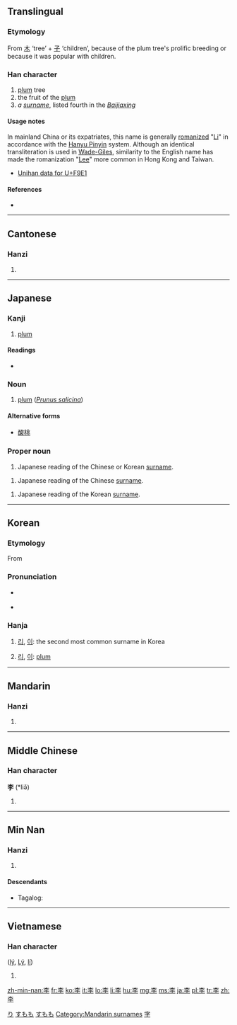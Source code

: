 ==Translingual==

===Etymology===
From [[木]] ‘tree’ + [[子]] ‘children’, because of the plum tree's prolific breeding or because it was popular with children.

===Han character===
{{Han char|rn=75|rad=木|as=03|sn=7|four=4040<sub>7</sub>|canj=木弓木 (DND)}}

# [[plum]] tree
# the fruit of the [[plum]]
# ''a [[surname]]'', listed fourth in the ''[[:w:Baijiaxing|Baijiaxing]]''

====Usage notes====
In mainland China or its expatriates, this name is generally [[:w:Romanization of Chinese|romanize]]d "[[Li]]" in accordance with the [[:w:Hanyu Pinyin|Hanyu Pinyin]] system. Although an identical transliteration is used in [[:w:Wade-Giles|Wade-Giles]], similarity to the English name has made the romanization "[[Lee]]" more common in Hong Kong and Taiwan.

* [http://www.unicode.org/cgi-bin/GetUnihanData.pl?codepoint=F9E1 Unihan data for U+F9E1]

====References====
* {{Han ref|kx=0511.110|dkj=14459|dj=0895.090|hdz=21162.080|uh=674E|ud=26446|bh=A7F5|bd=42997}}

----

==Cantonese==

===Hanzi===
{{yue-hanzi|jyut=|y=lei5}}

# {{defn|lang=yue|sort=木03}}

----

==Japanese==

===Kanji===
{{ja-kanji|grade=|rs=木03}}

# [[plum]]

====Readings====
* {{ja-readings|on=[[り]] (ri), [[い]] (i)| kun=[[すもも]] (sumomo)}}

===Noun===
{{ja-noun|k|hira=すもも|rom=sumomo}}

# [[plum]] (''[[Prunus salicina]]'')

====Alternative forms====
* [[酸桃]]

===Proper noun===
{{ja-pos|k|proper|rom=Ri|kata=リ|hidx=り}}

# Japanese reading of the Chinese or Korean [[surname]].

{{ja-pos|k|proper|rom=Rī|kata=リー|hidx=りい}}

# Japanese reading of the Chinese [[surname]].

{{ja-pos|k|proper|rom=I|kata=イ|hidx=い}}

# Japanese reading of the Korean [[surname]].

[[Category:Japanese proper nouns|り]]
[[Category:ja:Fruits|すもも]]
[[Category:ja:Foods|すもも]]
----

==Korean==

===Etymology===
From {{etyl|cmn|ko}} {{term|李|sch=Chin||plum|lang=cmn}}

===Pronunciation===
* {{a|North Korea}} {{IPA|[ɾiː]|lang=ko}}
* {{a|South Korea}} {{IPA|[iː]|lang=ko}}

===Hanja===
{{ko-hanja|hangeul=(NK) [[리]], (SK) [[이]]|eumhun=[[자두]](Jadu)|rv=[[Lee]], (NK) [[ri]], [[Rhee]], (SK) [[i]], [[I]]|mr=(NK) ri, (SK) i, Yi|y=(NK) li, (SK) i}}

# {{context|North Korea}} [[리]], {{context|South Korea}} [[이]]: the second most common surname in Korea
# {{context|North Korea}} [[리]], {{context|South Korea}} [[이]]: [[plum]]

----

==Mandarin==

===Hanzi===
{{cmn-hanzi|pin=[[lǐ]] ([[li3]]), [[Lǐ]] ([[Li3]])|wg=li<sup>3</sup>, Li<sup>3</sup>}}

# {{defn|lang=cmn|sort=木03}}

[[Category:Mandarin surnames]]

----

==Middle Chinese==

===Han character===
'''李''' (*liə̌)<!--note: asterisk indicates that this character appears more than four times in the Tang Dynasty corpus of literature-->

# {{defn|lang=zhx-mid|sort=木03}}

----

==Min Nan==

===Hanzi===
{{nan-hanzi|poj=Lí}}

# {{defn|lang=nan}}

====Descendants====
* {{context|Hokkien dialect}} Tagalog: {{l|tl|Sy}}

----

==Vietnamese==

===Han character===
{{vi-hantu|rs=木03}} ([[lý]], [[Lý]], [[lí]])

# {{defn|lang=vi|sort=木03}}

[[Category:Mandarin surnames|字‎]]

[[zh-min-nan:李]]
[[fr:李]]
[[ko:李]]
[[it:李]]
[[lo:李]]
[[li:李]]
[[hu:李]]
[[mg:李]]
[[ms:李]]
[[ja:李]]
[[pl:李]]
[[tr:李]]
[[zh:李]]